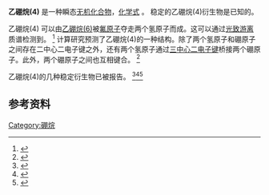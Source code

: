 {{Chembox
| Name = 乙硼烷(4)
| ImageFile = Diborane4.png
| ImageSize = 150px
| Verifiedfields = changed
| Watchedfields = changed
| verifiedrevid = 455355934
|Section1={{Chembox Identifiers
| CASNo_Ref = {{cascite|correct|??}}
| CASNo = 18099-45-1
| PubChem = 29529
| ChemSpiderID_Ref = {{chemspidercite|changed|chemspider}}
| ChEBI = 38288
| ChEBI_Ref = {{ebicite|correct|EBI}}
| Gmelin = 24760
| SMILES = [H]1[BH]2[H][BH]12
| StdInChI = 1S/B2H4/c3-1-2(3)4-1/h1-2H
| StdInChI_Ref = {{stdinchicite|changed|chemspider}}
| StdInChIKey = NTSBJDTWOAARNU-UHFFFAOYSA-N
| StdInChIKey_Ref = {{stdinchicite|changed|chemspider}}
}}
|Section2={{Chembox Properties
| Formula = {{Chem|B|2|H|4}}
| MolarMass = 25.65
}}
| Section8 = {{Chembox Related
| OtherCpds = [[双联频哪醇硼酸酯|双联频哪醇硼酸酯]]<br />[[四氟化二硼|四氟化二硼]]<br />[[二硼酸|二硼酸]]
}}
}}

'''乙硼烷(4)''' 是一种瞬态[[无机化合物|无机化合物]]，[[化学式|化学式]] {{Chem|B|2|H|4}}。 稳定的乙硼烷(4)衍生物是已知的。

乙硼烷(4) 可以由[[乙硼烷|乙硼烷(6)]]被[[氟|氟原子]]夺走两个氢原子而成。这可以通过[[光致游离|光致游离]]质谱检测到。 <ref name="Ruščic1989">{{cite journal|last1=Ruščic|first1=B.|last2=Schwarz |first2=M. |last3=Berkowitz |first3=J.|title=Molecular structure and thermal stability of {{Chem|B|2|H|4}} and {{Chem|B|2|H|4|+}} species|journal=The Journal of Chemical Physics|year=1989|volume=91|issue=8|pages=4576–4581|doi=10.1063/1.456745|publisher=AIP Publishing}}</ref> 计算研究预测了乙硼烷(4)的一种结构。除了两个氢原子和硼原子之间存在二中心二电子键之外，还有两个氢原子通过[[三中心二电子键|三中心二电子键]]桥接两个硼原子。此外，两个硼原子之间也互相键合。 <ref name=Alkorta2011>{{cite journal|last1=Alkorta|first1=Ibon|last2=Soteras|first2=Ignacio|last3=Elguero|first3=José|last4=Del Beneb|first4=Janet E.|title=The boron–boron single bond in diborane(4) as a non-classical electron donor for hydrogen bonding|journal=Physical Chemistry Chemical Physics|date=23 June 2011|volume=13|issue=31|pages=14026–14032|doi=10.1039/C1CP20560A|url=https://digital.csic.es/bitstream/10261/64351/1/accesoRestringido.pdf|access-date=2020-11-02|archive-date=2021-11-24|archive-url=https://web.archive.org/web/20211124132958/https://digital.csic.es/bitstream/10261/64351/1/accesoRestringido.pdf}}</ref>

乙硼烷(4)的几种稳定衍生物已被报告。 <ref>{{cite journal|doi=10.1039/C2DT11936F|title=Diborane(4) compounds with bidentate diamino groups|year=2012|last1=Xie|first1=Xiaochen|last2=Haddow|first2=Mairi F.|last3=Mansell|first3=Stephen M.|last4=Norman|first4=Nicholas C.|last5=Russell|first5=Christopher A.|journal=Dalton Transactions|volume=41|issue=7|pages=2140–7|pmid=22187045}}</ref><ref>{{cite journal|doi=10.1039/C2CC31671D|title=Diborane(4)–metal bonding: Between hydrogen bridges and frustrated oxidative addition|year=2012|last1=Wagner|first1=Arne|last2=Kaifer|first2=Elisabeth|last3=Himmel|first3=Hans-Jörg|journal=Chemical Communications|volume=48|issue=43|pages=5277–9|pmid=22526934}}</ref><ref>{{cite journal |last1=Horn |first1=Julian |last2=Widera |first2=Anna |last3=Litters |first3=Sebastian |last4=Kaifer |first4=Elisabeth |last5=Himmel |first5=Hans-Jörg |title=The proton affinity, HOMO energy and ionization energy of electron-rich sp<sup>3</sup>–sp<sup>3</sup>-hybridized diborane(4) compounds with bridging guanidinate substituents can be varied by substitution |journal=Dalton Trans. |date=2018 |volume=47 |issue=6 |pages=2009-2017 |doi=10.1039/C7DT04433J}}</ref>

== 参考资料 ==
{{Reflist}}
{{硼化合物}}
{{氢化物}}

[[Category:硼烷|Category:硼烷]]